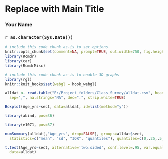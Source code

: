 <!-- R Commander Markdown Template -->

Replace with Main Title
=======================

### Your Name

### `r as.character(Sys.Date())`

```r
# include this code chunk as-is to set options
knitr::opts_chunk$set(comment=NA, prompt=TRUE, out.width=750, fig.height=8, fig.width=8)
library(Rcmdr)
library(car)
library(RcmdrMisc)
```


```r
# include this code chunk as-is to enable 3D graphs
library(rgl)
knitr::knit_hooks$set(webgl = hook_webgl)
```


```r
alldat <- read.table("E:/Project_folders/Class_Survey/alldat.csv", header=TRUE, 
  sep=",", na.strings="NA", dec=".", strip.white=TRUE)
```

```r
Boxplot(Age_yrs~sect, data=alldat, id=list(method="y"))
```

```r
library(abind, pos=36)
```


```r
library(e1071, pos=37)
```


```r
numSummary(alldat[,"Age_yrs", drop=FALSE], groups=alldat$sect, 
  statistics=c("mean", "sd", "IQR", "quantiles"), quantiles=c(0,.25,.5,.75,1))
```

```r
t.test(Age_yrs~sect, alternative='two.sided', conf.level=.95, var.equal=FALSE, 
  data=alldat)
```


